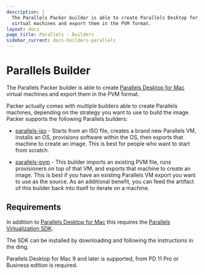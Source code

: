 ```yaml
---
description: |
  The Parallels Packer builder is able to create Parallels Desktop for Mac
  virtual machines and export them in the PVM format.
layout: docs
page_title: Parallels - Builders
sidebar_current: docs-builders-parallels
---
```


# Parallels Builder

The Parallels Packer builder is able to create [Parallels Desktop for
Mac](https://www.parallels.com/products/desktop/) virtual machines and export
them in the PVM format.

Packer actually comes with multiple builders able to create Parallels machines,
depending on the strategy you want to use to build the image. Packer supports
the following Parallels builders:

- [parallels-iso](/docs/builders/parallels-iso.html) - Starts from an ISO
  file, creates a brand new Parallels VM, installs an OS, provisions software
  within the OS, then exports that machine to create an image. This is best
  for people who want to start from scratch.

- [parallels-pvm](/docs/builders/parallels-pvm.html) - This builder imports
  an existing PVM file, runs provisioners on top of that VM, and exports that
  machine to create an image. This is best if you have an existing Parallels
  VM export you want to use as the source. As an additional benefit, you can
  feed the artifact of this builder back into itself to iterate on a machine.

## Requirements

In addition to [Parallels Desktop for
Mac](https://www.parallels.com/products/desktop/) this requires the [Parallels
Virtualization SDK](https://www.parallels.com/downloads/desktop/).

The SDK can be installed by downloading and following the instructions in the
dmg.

Parallels Desktop for Mac 9 and later is supported, from PD 11 Pro or Business
edition is required.
